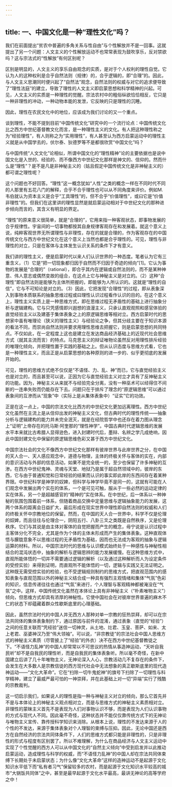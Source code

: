 ```yaml
---
---
---
```

title: 一、中国文化是一种“理性文化”吗？
---




我们在前面提出“贫农中普遍的多角关系与性自由”与个性解放并不是一回事。这就提出了另一个问题：人文主义的个性解放运动不也常常表现为鼓吹享乐，反对禁欲吗？这与宗法式的“性解放”有何区别呢？

区别是明显的，人文主义的享乐自由观念的实质，是对于个人权利的理性自觉。它认为人的这种权利是合乎自然法则（规律）的，合乎逻辑的，即“合理”的。因此，与人文主义思潮同时便兴起了“自然法”观念，自然法则的权威与对它的追求便导致了“理性法庭”的建立，导致了理性的人文主义即启蒙思想和科学精神的兴起。可见，人文主义的实质是一种理性的觉醒。宗法农村中的粗俗纵欲恰恰相反，它只是一种非理性的冲动，一种动物本能的发泄，它反映的只是理性的沉睡。

因此，理性在农民文化中的地位，应该成为我们讨论的又一个重点。

谈到理性，不能不提到目前“中国传统文化”研究中的一个流行论点：中国传统文化比之西方中世纪基督教文化而言，是一种理性主义的文化。有人把这种理性称之为“经验理性”，有人则称之为“实用理性”，有人甚至认为西方启蒙运动中的理性主义就是从中国学去的，伏尔泰、狄德罗等不是都很欣赏“中国文化”吗？

与中国传统“人文文化”论相似，所谓中国文化的“理性精神”论的主要依据也是说中国文化是入世的、经验的、而不像西方中世纪文化那样是神文的、信仰的。然而什么是“理性”？是不是凡是非神秘主义的（姑且假定中国传统文化是非神秘主义的）都可谓之理性呢？

这个问题也不好回答。“理性”这一概念犹如“人性”之类的概念一样在不同时代不同的人那里有五花八门的解释，合乎不合乎理性也可以从不同角度来评价。例如M.韦伯就认为资本主义是合乎“工具理性”的，但不合乎“价值理性”，或曰它是“价值非理性”的。但我们在这里讲的理性显然是就启蒙运动相对于中世纪文化的那种进步倾向而言的，其含义有明显的界定。

“理性”的原来意义很简单，就是“合理的”，它用来指一种客观状态，即事物发展的合乎规律性。宇宙间的一切事物都按其自身规律客观存在和发展着。就这个意义上说，纯粹客观世界无所谓理性与非理性，存在的就是合理的，作为客观存在的中国传统文化与西方中世纪文化在这个意义上当然也都是合乎理性的。可见，理性与非理性的对立，只是在客体与主体发生认识关系的条件下才有意义。

我们讲的理性主义，便是启蒙时代以来人们认识世界的一种态度。笔者认为它有三重含义，（1）它是“把一切现象都归因于自然而不归因于奇迹的倾向”[1]。它认为事物的发展是“合理的”（rational），即合乎其内在逻辑或自然法则的，而不是某种神意、伟人意志或偶然变故的组合，在这点上它与神秘主义是对立的。（2）这种“合理性”即自然法则是能够为主体所把握的，即能够为人所认识的。这就是“理性的自信”，它与不可知论是对立的。（3）因此，它把发现“合理性”的过程，即从表象深入到事物本质联系的抽象思维过程或曰理性认识过程看作认识的目的。在这个意义上，理性主义实质上是一种思维方式，即在思维过程无矛盾性的基础上进行抽象分析与逻辑建构。它与只凭感情即兴遐想的浪漫主义，只承认直观观照和感官体验的直觉经验主义以及建基于集体表象之上的原逻辑思维等相对立。西方启蒙时代的思想家中虽有唯理论（狭义的理性主义）与经验论之争，但其分歧主要在于知识本源的看法不同，而崇尚自然法则并要求用理性思维去把握它，则是启蒙思想的共同特点。不仅如此，在一定程度上这也是建立在发达商品经济基础上的近现代社会思维方式（就其主流而言）的特点。马克思主义的辩证唯物论虽然反对用理性排斥经验的唯理化倾向，并把理性置于实践的基础之上。但从认识态度与思维方式看，它也是一种理性主义，而且正是从启蒙思想的各种原则的进一步的、似乎更彻底的发展开始的。

可见，理性的思维方式绝不仅仅是“不语怪、力、乱、神”而已，它与直觉经验主义也是对立的，而且甚至可以说，正因为它与直觉经验主义对立才具有了反神秘主义的功能。因为，神秘主义从来就不与经验完全分离，没有一种巫术可以经得住不间断的一连串失败而仍能存在下去。问题只在于排斥了理念的“原逻辑思维”可以通过表象间的互渗而从“现象”中（实际上是从集体表象中）“证实”它的功效。

正是在这一点上，中国的宗法文化比西方的中世纪文化更加远离理性。西方中世纪文化虽然在主流上是从信仰出发的神秘主义文化，但古典时代的理性传统——抽象分析与逻辑建构的能力并未完全泯灭，就是在经院哲学中也还存在着力图从理念上“证明”上帝存在的托马斯·阿奎那的“理性神学”。中国古典时代逻辑思维的发展水平本来就比古希腊人显得逊色，进入封建时代后，墨辩、名辨之学几成绝响，因此中国封建文化中保留的原逻辑思维色彩又甚于西方中世纪文化。

中国宗法社会的文化不像西方中世纪文化那样有彼岸世界与此岸世界之分，在中国的天人合一、天人感应观念中，道德与物理，主体的终极关怀与客体的实在，内部的意识活动与外部的信息活动，如果不是完全统一的，至少也保留了许多神秘的互渗。在西方中世纪鬼神、灵魂与天堂、地狱乃是属于超自然领域中的，彼岸的东西，它与由于普通知觉和日常经验的结果而认识的事实即此岸的东西间存在着某种界限。中世纪科学是神学的奴婢，但科学与神学毕竟不是同一的，这就有可能在人们观念中发展出两个实在的体系，一个是可见可触，服从于一些必然的运动定律的实在体系，另一个是超越感官的“精神的”实在体系。在中世纪，后一体系以一种神秘的氛围包围着前一体系，但随着商品交换中定量思维与逻辑抽象能力的发展，这两个体系的距离会日益扩大，最后形成在现实世界中理性即自然法则的权威和人们的终极关怀中宗教地位的保留。然而，在中国的天人合一世界中，科学不仅是伦理的奴婢，而且往往与伦理合一，阴阳五行、八卦三爻之类既是自然秩序，又是伦理秩序。它们与其说是由主体对客体的自觉把握而产生的概念，毋宁说是认识过程中主客体分化不完全，尤其是作为个体的主体未形成而产生的集体表象。这种直观体悟与朦胧意象不以思维过程的无矛盾性为基础，因而也无法成为客观的抽象与逻辑运算的材料。所以，中国宗法时代的思维与认识模式始终处于一种感性与神秘性相结合的混沌状态中，抽象的解析与逻辑思辨的能力发展缓慢。在这种思维方式中，直观所能体悟的一切并不需要通过逻辑的解析（以及通过这种解析而人为设定条件的受控实验）来得到证明，而直观所不能体悟的一切，逻辑与实践又无法证明之。这种既无需受控实验的检验，也不受逻辑规则制约的思维方式，把直观范围内的感知表象与直观范围以外的神秘主义结合成一种具有强烈主观情绪和集体“气氛”色彩的知识，信息传递往往也通过“气氛”来进行，个人理智与客观精神都被淹没在“气氛”之中。这样，中国传统文化虽然在本体论上具有非神秘主义（“朴素唯物主义”）倾向，但思维方式却具有浓厚的神秘性。它使中国社会在对彼岸世界普遍的麻木不仁的状态下却蕴藏着群众性歇斯底里的心理基础。

因此，虽然宗法时代的中国人并无西方人那种对单一宗教的狂热崇拜，却可以在宗法共同体的集体表象制约下，通过原因与前件的混淆，通过表象（直觉的“经验”）之间的任意关联而“凭经验”迷信一切神灵，从土地、灶君、玉皇、菩萨、如来、太上老君、巫婆神汉乃至“伟大领袖”。可以说，“非宗教徒”的宗法社会中国人思维方式的神秘主义素质（尽管披上了“经验”的外衣）决不在西方中世纪基督教徒之下。“不语怪力乱神”的中国人却常常以不可思议的热情从事造神运动，“天听自我民听”却不是自我民的理性听，而是自我民的集体表象听。所以毫不奇怪，在新中国建立后讲了几十年唯物主义，无神论深入人心，宗教活动几不复存在的条件下，会发生在大多数人是宗教信徒的西方现代社会中无法想象的真正歇斯底里的现代造神运动——“文化大革命”。它在“扫除一切牛鬼蛇神”的旗号下扫除了一切理性与科学精神，建立了最威严最可怕的一神崇拜，并在此基础上对一切“异端”实行了残酷的宗教裁判。

这一切启示我们，如果说人的理性是指一种与神秘主义对立的倾向，那么它首先并不是与本体论上的神秘主义观点相对立，而是与思维方式的神秘主义素质相对立。非理性的蒙昧主义首先不是表现为人们对事物认识不够，而是表现为人们认识事物的方式与现代人不同。因此毫不奇怪，这种状态并不能仅仅靠传统方式下的无神论与唯物主义宣传、靠传授科学知识来消除。从根本上说，理性的不发达来源于人的个性的不发达，来源于集体表象对个人理智的束缚与压抑。因此，无论中国还是西方在自然经济的宗法共同体条件下，人们的思维方式都只能是非理性的，只是非理性的形式与程度有区别罢了。所以不难理解，为什么在商品经济与人文主义运动中实现了个性觉醒的西方人可以从中国文化的“自然主义倾向”中受到启发并以此推动启蒙运动，造成理性与科学的权威，而“不语怪力乱神”的中国人却在宗法共同体束缚下长期处于未启蒙状态；为什么像“文化大革命”这样的造神运动不是起源于文化知识水平低下而“私有者习气”保留较多的农村，而是起源于文化知识水平较高的城市“大锅饭共同体”之中，甚至是最早起源于文化水平最高，最讲无神论的高等学府之中！